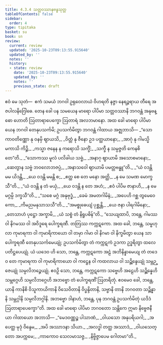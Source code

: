 ```yaml
---
title: 4.3.4 သတ္တဝဿာနုဗန္ဓသုတ္တ
tableOfContents: false
sidebar:
  order: 4
type: tipitaka
basket: su
book: sn
review:
  current: review
  updated: '2025-10-23T09:13:55.915640'
  updated_by: ''
  notes: ''
  history:
  - state: review
    date: '2025-10-23T09:13:55.915640'
    updated_by: ''
    notes: ''
    previous_state: draft
---
```



<ReviewStatus review={frontmatter.review} showDetails={true} />

<HypothesisAnnotation frontmatter={frontmatter} />

<DynamicBreadcrumb />

<Division number="160" book="sn" e="ch" v="18" p="303">

<Paragraph number="900" book="sn">
ဧဝံ မေ သုတံ—  ဧကံ သမယံ ဘဂဝါ ဥရုဝေလာယံ ဝိဟရတိ နဇ္ဇာ နေရဉ္ဇရာယ တီရေ အဇပါလနိဂြေါဓေ. တေန ခေါ ပန သမယေန မာရော ပါပိမာ သတ္တဝဿာနိ ဘဂဝန္တံ အနုဗန္ဓော ဟောတိ ဩတာရာပေက္ခော ဩတာရံ အလဘမာနော. အထ ခေါ မာရော ပါပိမာ ယေန ဘဂဝါ တေနုပသင်္ကမိ; ဥပသင်္ကမိတွာ ဘဂဝန္တံ ဂါထာယ အဇ္ဈဘာသိ—
</Paragraph>

<Paragraph number="901" type="verses" book="sn">
_“သောကာဝတိဏ္ဏော နု ဝနမှိ ဈာယသိ,_  
_ဝိတ္တံ နု ဇီနော ဥဒ ပတ္ထယာနော;_  
_အာဂုံ နု ဂါမသ္မိမကာသိ ကိဉ္စိ,_  
_ကသ္မာ ဇနေန န ကရောသိ သက္ခိံ;_  
_သက္ခီ န သမ္ပဇ္ဇတိ ကေနစိ တေ”တိ._  

</Paragraph>

<Paragraph number="902" type="verses" book="sn">
_“သောကဿ မူလံ ပလိခါယ သဗ္ဗံ,_  
_အနာဂု ဈာယာမိ အသောစမာနော;_  
_ဆေတွာန သဗ္ဗံ ဘဝလောဘဇပ္ပံ,_  
_အနာသဝေါ ဈာယာမိ ပမတ္တဗန္ဓူ”တိ._  

</Paragraph>

<Paragraph number="903" type="verses" book="sn">
_“ယံ ဝဒန္တိ မမ ယိဒန္တိ,_  
_ယေ ဝဒန္တိ မမန္တိ စ;_  
_ဧတ္ထ စေ တေ မနော အတ္ထိ,_  
_န မေ သမဏ မောက္ခသီ”တိ._  

</Paragraph>

<Paragraph number="904" type="verses" book="sn">
_“ယံ ဝဒန္တိ န တံ မယှံ,_  
_ယေ ဝဒန္တိ န တေ အဟံ;_  
_ဧဝံ ပါပိမ ဇာနာဟိ,_  
_န မေ မဂ္ဂမ္ပိ ဒက္ခသီ”တိ._  

</Paragraph>

<Paragraph number="905" type="verses" book="sn">
_“သစေ မဂ္ဂံ အနုဗုဒ္ဓံ,_  
_ခေမံ အမတဂါမိနံ;_  
_အပေဟိ ဂစ္ဆ တွမေဝေကော,_  
_ကိမညမနုသာသသီ”တိ._  

</Paragraph>

<Paragraph number="906" type="verses" book="sn">
_“အမစ္စုဓေယျံ ပုစ္ဆန္တိ,_  
_ယေ ဇနာ ပါရဂါမိနော;_  
_တေသာဟံ ပုဋ္ဌော အက္ခာမိ,_  
_ယံ သစ္စံ တံ နိရူပဓိန်”တိ._  

</Paragraph>

<Paragraph number="907" book="sn">
“သေယျထာပိ, ဘန္တေ, ဂါမဿ ဝါ နိဂမဿ ဝါ အဝိဒူရေ ပေါက္ခရဏီ. တတြဿ ကက္ကဋကော. အထ ခေါ, ဘန္တေ, သမ္ဗဟုလာ ကုမာရကာ ဝါ ကုမာရိကာယော ဝါ တမှာ ဂါမာ ဝါ နိဂမာ ဝါ နိက္ခမိတွာ ယေန သာ ပေါက္ခရဏီ တေနုပသင်္ကမေယျုံ; ဥပသင်္ကမိတွာ တံ ကက္ကဋကံ ဥဒကာ ဥဒ္ဓရိတွာ ထလေ ပတိဋ္ဌပေယျုံ. ယံ ယဒေဝ ဟိ သော, ဘန္တေ, ကက္ကဋကော အဠံ အဘိနိန္နာမေယျ တံ တဒေဝ တေ ကုမာရကာ ဝါ ကုမာရိကာယော ဝါ ကဋ္ဌေန ဝါ ကထလာယ ဝါ သဉ္ဆိန္ဒေယျုံ သမ္ဘဉ္ဇေယျုံ သမ္ပလိဘဉ္ဇေယျုံ. ဧဝဉှိ သော, ဘန္တေ, ကက္ကဋကော သဗ္ဗေဟိ အဠေဟိ သဉ္ဆိန္နေဟိ သမ္ဘဂ္ဂေဟိ သမ္ပလိဘဂ္ဂေဟိ အဘဗ္ဗော တံ ပေါက္ခရဏိံ ဩတရိတုံ. ဧဝမေဝ ခေါ, ဘန္တေ, ယာနိ ကာနိစိ ဝိသူကာယိကာနိ ဝိသေဝိတာနိ ဝိပ္ဖန္ဒိတာနိ, သဗ္ဗာနိ တာနိ ဘဂဝတာ သဉ္ဆိန္နာနိ သမ္ဘဂ္ဂါနိ သမ္ပလိဘဂ္ဂါနိ. အဘဗ္ဗော ဒါနာဟံ, ဘန္တေ, ပုန ဘဂဝန္တံ ဥပသင်္ကမိတုံ ယဒိဒံ ဩတာရာပေက္ခော”တိ. အထ ခေါ မာရော ပါပိမာ ဘဂဝတော သန္တိကေ ဣမာ နိဗ္ဗေဇနီယာ ဂါထာယော အဘာသိ—
</Paragraph>

<Paragraph number="908" type="verses" book="sn">
_“မေဒဝဏ္ဏဉ္စ ပါသာဏံ,_  
_ဝါယသော အနုပရိယဂါ;_  
_အပေတ္ထ မုဒုံ ဝိန္ဒေမ,_  
_အပိ အဿာဒနာ သိယာ._  

</Paragraph>

<Paragraph number="909" type="verses" book="sn">
_အလဒ္ဓါ တတ္ထ အဿာဒံ,_  
_ဝါယသေတ္တော အပက္ကမေ;_  
_ကာကောဝ သေလမာသဇ္ဇ,_  
_နိဗ္ဗိဇ္ဇာပေမ ဂေါတမာ”တိ._
</Paragraph>
</Division>